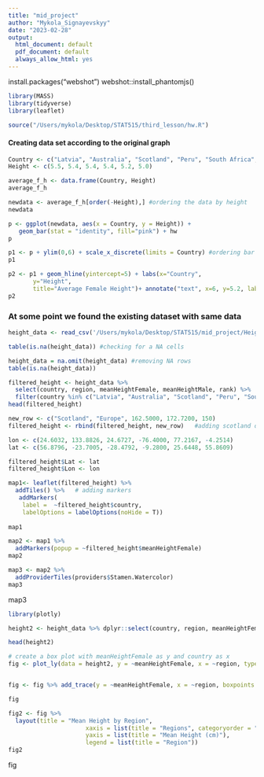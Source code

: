 ```yaml
---
title: "mid_project"
author: "Mykola_Signayevskyy"
date: "2023-02-28"
output:
  html_document: default
  pdf_document: default
  always_allow_html: yes
---
```


install.packages("webshot")
webshot::install_phantomjs()

```r
library(MASS)
library(tidyverse)
library(leaflet)
```
```r
source("/Users/mykola/Desktop/STAT515/third_lesson/hw.R")
```

#### Creating data set according to the original graph

```r
Country <- c("Latvia", "Australia", "Scotland", "Peru", "South Africa", "India")
Height <- c(5.5, 5.4, 5.4, 5.4, 5.2, 5.0)
```

```r
average_f_h <- data.frame(Country, Height)
average_f_h
```


```r
newdata <- average_f_h[order(-Height),] #ordering the data by height
newdata
```


```r
p <- ggplot(newdata, aes(x = Country, y = Height)) +
   geom_bar(stat = "identity", fill="pink") + hw
p
```

```r
p1 <- p + ylim(0,6) + scale_x_discrete(limits = Country) #ordering bar charts
p1
```



```r
p2 <- p1 + geom_hline(yintercept=5) + labs(x="Country",
       y="Height",
       title="Average Female Height")+ annotate("text", x=6, y=5.2, label= "5'0 feets ") + hw #adding line to show that difference is actually very small.
p2
```

### At some point we found the existing dataset with same data

```r
height_data <- read_csv('/Users/mykola/Desktop/STAT515/mid_project/Height_data.csv') 
```

```r
table(is.na(height_data)) #checking for a NA cells
```

```r
height_data = na.omit(height_data) #removing NA rows 
table(is.na(height_data)) 
```




```r
filtered_height <- height_data %>%
  select(country, region, meanHeightFemale, meanHeightMale, rank) %>%
  filter(country %in% c("Latvia", "Australia", "Scotland", "Peru", "South Africa", "India"))
head(filtered_height)
```




```r
new_row <- c("Scotland", "Europe", 162.5000, 172.7200, 150)
filtered_height <- rbind(filtered_height, new_row)   #adding scotland data as it id not on the dataset 
```


```r
lon <- c(24.6032, 133.8826, 24.6727, -76.4000, 77.2167, -4.2514)
lat <- c(56.8796, -23.7005, -28.4792, -9.2800, 25.6448, 55.8609)

filtered_height$Lat <- lat
filtered_height$Lon <- lon
```

```r
map1<- leaflet(filtered_height) %>% 
  addTiles() %>%   # adding markers
   addMarkers(
    label =  ~filtered_height$country,
    labelOptions = labelOptions(noHide = T))
  
map1

```


```r
map2 <- map1 %>%
  addMarkers(popup = ~filtered_height$meanHeightFemale)
map2
```

```r
map3 <- map2 %>%
  addProviderTiles(providers$Stamen.Watercolor)
map3
```

map3


```r
library(plotly)
```

```r
height2 <- height_data %>% dplyr::select(country, region, meanHeightFemale)

head(height2)
```


```r

# create a box plot with meanHeightFemale as y and country as x
fig <- plot_ly(data = height2, y = ~meanHeightFemale, x = ~region, type = "box")


fig <- fig %>% add_trace(y = ~meanHeightFemale, x = ~region, boxpoints = "all", jitter = 0.3, marker = list(color = "rgba(7, 40, 89, 0.7)"))

fig

```

```r
fig2 <- fig %>%
  layout(title = "Mean Height by Region",
                      xaxis = list(title = "Regions", categoryorder = "array", categoryarray = height_data$country),
                      yaxis = list(title = "Mean Height (cm)"),
                      legend = list(title = "Region"))
fig2
```


fig

